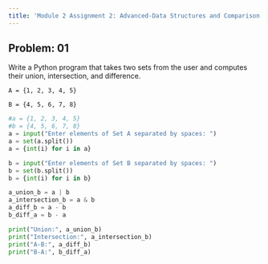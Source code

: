 ```yaml
---
title: 'Module 2 Assignment 2: Advanced-Data Structures and Comparison'
---
```




## Problem: 01

Write a Python program that takes two sets from the user and computes their union, intersection, and difference.

`A = {1, 2, 3, 4, 5}`

`B = {4, 5, 6, 7, 8}`


```python
#a = {1, 2, 3, 4, 5}
#b = {4, 5, 6, 7, 8}
a = input("Enter elements of Set A separated by spaces: ")
a = set(a.split())
a = {int(i) for i in a}

b = input("Enter elements of Set B separated by spaces: ")
b = set(b.split())
b = {int(i) for i in b}

a_union_b = a | b
a_intersection_b = a & b
a_diff_b = a - b
b_diff_a = b - a

print("Union:", a_union_b)
print("Intersection:", a_intersection_b)
print("A-B:", a_diff_b)
print("B-A:", b_diff_a)
```

